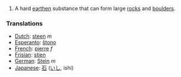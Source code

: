 #A hard [[earth]]en substance that can form large [[rock]]s and [[boulder]]s.


=== Translations ===
*[[Dutch]]: [[steen]] ''m''
*[[Esperanto]]: [[ŝtono]]
*[[French]]: [[pierre]] ''f''
*[[Frisian]]: [[stien]]
*[[German]]: [[Stein]] ''m''
*[[Japanese]]: [[石]] ([[いし]], ishi)